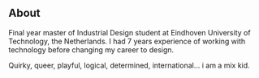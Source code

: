 ## About

Final year master of Industrial Design student at Eindhoven University of Technology, the Netherlands. I had 7 years experience of working with technology before changing my career to design.

Quirky, queer, playful, logical, determined, international... i am a mix kid.

